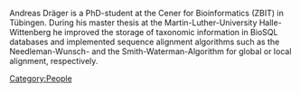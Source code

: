 Andreas Dräger is a PhD-student at the Cener for Bioinformatics (ZBIT) in Tübingen. During his master thesis at the Martin-Luther-University Halle-Wittenberg he improved the storage of taxonomic information in BioSQL databases and implemented sequence alignment algorithms such as the Needleman-Wunsch- and the Smith-Waterman-Algorithm for global or local alignment, respectively.

[[Category:People]]